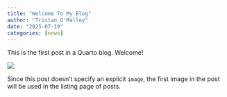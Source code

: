 ```yaml
---
title: "Welcome To My Blog"
author: "Tristan O'Malley"
date: "2025-07-19"
categories: [news]
---
```


This is the first post in a Quarto blog. Welcome!

![](thumbnail.jpg)

Since this post doesn't specify an explicit `image`, the first image in the post will be used in the listing page of posts.
